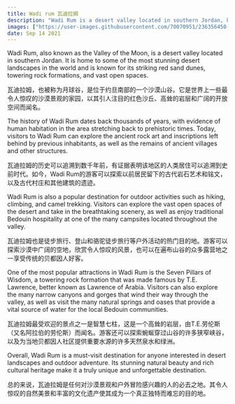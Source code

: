 ```yaml
---
title: Wadi rum 瓦迪拉姆
description: "Wadi Rum is a desert valley located in southern Jordan, known for its stunning red sand dunes, towering rock formations, and open spaces. \n 瓦迪拉姆是位于约旦南部的一个沙漠山谷，以其令人惊叹的红色沙丘、高耸的岩层和开阔的空间而闻名。"
images: ["https://user-images.githubusercontent.com/70070951/236356450-277c97c3-461e-4dae-bd89-b717f3760bb4.jpg"]
date: Sep 14 2021
---
```


Wadi Rum, also known as the Valley of the Moon, is a desert valley located in southern Jordan. It is home to some of the most stunning desert landscapes in the world and is known for its striking red sand dunes, towering rock formations, and vast open spaces.

瓦迪拉姆，也被称为月球谷，是位于约旦南部的一个沙漠山谷。它是世界上一些最令人惊叹的沙漠景观的家园，以其引人注目的红色沙丘、高耸的岩层和广阔的开放空间而闻名。

The history of Wadi Rum dates back thousands of years, with evidence of human habitation in the area stretching back to prehistoric times. Today, visitors to Wadi Rum can explore the ancient rock art and inscriptions left behind by previous inhabitants, as well as the remains of ancient villages and other structures.

瓦迪拉姆的历史可以追溯到数千年前，有证据表明该地区的人类居住可以追溯到史前时代。如今，Wadi Rum的游客可以探索以前居民留下的古代岩石艺术和铭文，以及古代村庄和其他建筑的遗迹。

Wadi Rum is also a popular destination for outdoor activities such as hiking, climbing, and camel trekking. Visitors can explore the vast open spaces of the desert and take in the breathtaking scenery, as well as enjoy traditional Bedouin hospitality at one of the many campsites located throughout the valley.

瓦迪拉姆也是徒步旅行、登山和骆驼徒步旅行等户外活动的热门目的地。游客可以探索沙漠中广阔的空地，欣赏令人惊叹的风景，也可以在遍布山谷的众多露营地之一享受传统的贝都因人好客。

One of the most popular attractions in Wadi Rum is the Seven Pillars of Wisdom, a towering rock formation that was made famous by T.E. Lawrence, better known as Lawrence of Arabia. Visitors can also explore the many narrow canyons and gorges that wind their way through the valley, as well as visit the many natural springs and oases that provide a vital source of water for the local Bedouin communities.

瓦迪拉姆最受欢迎的景点之一是智慧七柱，这是一个高耸的岩层，由T.E.劳伦斯（又名阿拉伯的劳伦斯）而闻名。游客还可以探索蜿蜒穿过山谷的许多狭窄峡谷，以及为当地贝都因人社区提供重要水源的许多天然泉水和绿洲。

Overall, Wadi Rum is a must-visit destination for anyone interested in desert landscapes and outdoor adventure. Its stunning natural beauty and rich cultural heritage make it a truly unique and unforgettable destination.

总的来说，瓦迪拉姆是任何对沙漠景观和户外冒险感兴趣的人的必去之地。其令人惊叹的自然美景和丰富的文化遗产使其成为一个真正独特而难忘的目的地。
